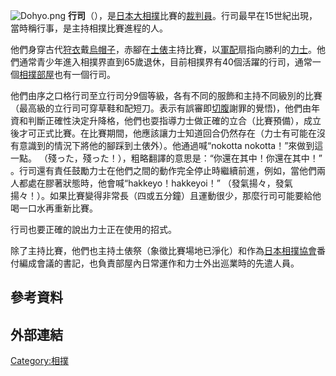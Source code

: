 [[File:Dohyo.png|right]]
'''行司'''（{{jpn|j=行司|hg=ぎょうじ|rm=Gyōji}}），是[[日本|日本]][[大相撲|大相撲]]比賽的[[裁判_(體育)|裁判員]]。行司最早在15世紀出現，當時稱行事，是主持相撲比賽進程的人。

他們身穿古代[[狩衣|狩衣]]戴[[烏帽子|烏帽子]]，赤腳在[[土俵|土俵]]主持比賽，以[[軍配|軍配]]扇指向勝利的[[力士|力士]]。他們通常青少年進入相撲界直到65歲退休，目前相撲界有40個活躍的行司，通常一個[[相撲部屋|相撲部屋]]也有一個行司。

他們由序之口格行司至立行司分9個等級，各有不同的服飾和主持不同級別的比賽（最高級的立行司可穿草鞋和配短刀。表示有誤審即[[切腹|切腹]]謝罪的覺悟)，他們由年資和判斷正確性決定升降格，他們也耍指導力士做正確的立合（比賽預備），成立後才可正式比賽。在比賽期間，他應該讓力士知道回合仍然存在（力士有可能在沒有意識到的情況下將他的腳踩到土俵外）。他通過喊“nokotta nokotta！”來做到這一點。 （殘った，殘った！），粗略翻譯的意思是：“你還在其中！你還在其中！” 。行司還有責任鼓勵力士在他們之間的動作完全停止時繼續前進，例如，當他們兩人都處在膠著狀態時，他會喊“hakkeyo！hakkeyoi！” （發氣揚々，發氣揚々！）。如果比賽變得非常長（四或五分鐘）且運動很少，那麼行司可能要給他喝一口水再重新比賽。

行司也要正確的說出力士正在使用的招式。

除了主持比賽，他們也主持土俵祭（象徵比賽場地已淨化）和作為[[日本相撲協會|日本相撲協會]]番付編成會議的書記，也負責部屋內日常運作和力士外出巡業時的先遣人員。

== 參考資料 ==
{{Reflist}}

== 外部連結 ==

{{相撲}}

[[Category:相撲|Category:相撲]]